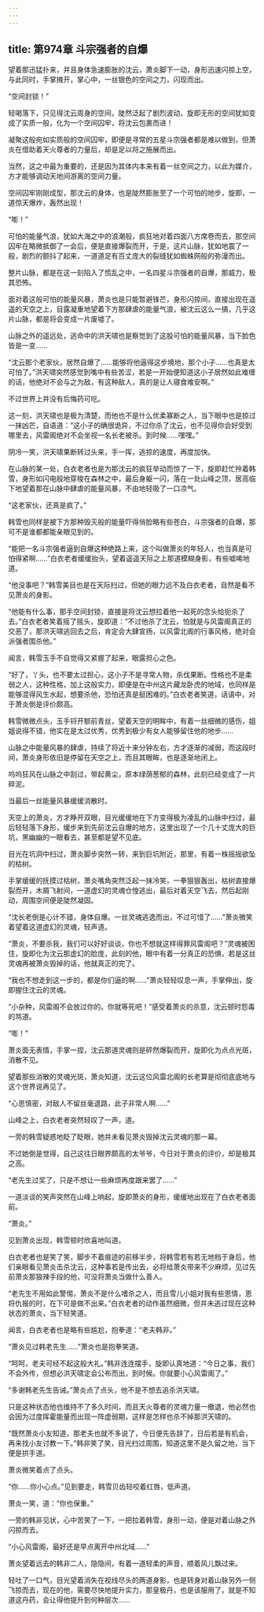 ```yaml
---
---
---
```

title: 第974章 斗宗强者的自爆
---



望着那迅猛扑来，并且身体急速膨胀的沈云，萧炎脚下一动，身形迅速闪掠上空，与此同时，手掌摊开，掌心中，一丝银色的空间之力，闪现而出。

“空间封锁！”

轻喝落下，只见得沈云周身的空间，陡然泛起了剧烈波动，旋即无形的空间犹如变成了实质一般，化为一个空间囚牢，将沈云包裹而进！

凝聚这般宛如实质般的空间囚牢，即便是寻常的五星斗宗强者都是难以做到，但萧炎在借助着天火尊者的力量后，却是足以将之施展而出。

当然，这之中最为重要的，还是因为其体内本来有着一丝空间之力，以此为媒介，方才能够调动天地间游离的空间力量。

空间囚牢刚刚成型，那沈云的身体，也是陡然膨胀至了一个可怕的地步，旋即，一道惊天爆炸，轰然出现！

“嘭！”

可怕的能量气浪，犹如大海之中的浪潮般，疯狂地对着四面八方席卷而去，那空间囚牢在略微抵御了一会后，便是直接爆裂而开，于是，这片山脉，犹如地震了一般，剧烈的颤抖了起来，一道道足有百丈庞大的裂缝犹如蜘蛛网般的弥漫而出。

整片山脉，都是在这一刻陷入了慌乱之中，一名四星斗宗强者的自爆，那威力，极其恐怖。

面对着这般可怕的能量风暴，萧炎也是只能暂避锋芒，身形闪掠间，直接出现在遥遥的天空之上，目露凝重地望着下方那肆虐的能量气浪，被沈云这么一搞，几乎这片山脉，都是将会变成一片废墟了。

山脉之外的遥远处，逃命中的洪天啸也是察觉到了这股可怕的能量风暴，当下脸色皆是一变……

“沈云那个老家伙，居然自爆了……能够将他逼得这步境地，那个小子……也真是太可怕了。”洪天啸突然感觉到嘴中有些苦涩，若是一开始便知道这小子居然如此难缠的话，他绝对不会与之为敌，有这种敌人，真的是让人寝食难安啊。”

不过世界上并没有后悔药可吃。

这一刻，洪天啸也是极为清楚，而他也不是什么优柔寡断之人，当下眼中也是掠过一抹凶芒，自语道：“这小子的确很诡异，不过你杀了沈云，也不见得你会好受到哪里去，风雷阁绝对不会坐视一名长老被杀。到时候……嘿嘿。”

阴冷一笑，洪天啸果断转过头来，手一挥，逃掠的速度，再度加快。

在山脉的某一处，白衣老者也是为那沈云的疯狂举动而惊了一下，旋即赶忙拎着韩雪，身形如闪电般地穿梭在森林之中，最后身躯一闪，落在一处山峰之顶，居高临下地望着那在山脉中肆虐的能量风暴，不由地轻吸了一口凉气。

“这老家伙，还真是疯了。”

韩雪也同样是被下方那种毁灭般的能量吓得俏脸略有些苍白，斗宗强者的自爆，那可不是谁都都能亲眼见到的。

“能把一名斗宗强者逼到自爆这种绝路上来，这个叫做萧炎的年轻人，也当真是可怕得紧啊……”白衣老者缓缓抬头，望着遥遥天际之上那道模糊身影，有些嘘唏地道。

“他没事吧？”韩雪美目也是在天际扫过，但她的眼力远不及白衣老者，自然是看不见萧炎的身影。

“他能有什么事，那手空间封锁，直接是将沈云想拉着他一起死的念头给扼杀了去。”白衣老者笑着摇了摇头，旋即道：“不过他杀了沈云，怕就是与风雷阁真正的交恶了，那洪天啸逃回去之后，肯定会大肆宣扬，以风雷北阁的行事风格，绝对会派强者围杀他。”

闻言，韩雪玉手不自觉得又紧握了起来，眼露担心之色。

“好了，丫头，也不要太过担心，这小子不是寻常人物，杀伐果断。性格也不是柔弱之人，这种性格，加上这般实力，即便是在中州这片藏龙卧虎的地域，也同样是能够混得风生水起，想要杀他，恐怕还真是挺困难的。”白衣老者笑道，话语中，对于萧炎倒是评价颇高。

韩雪微微点头，玉手锊开额前青丝，望着天空的明眸中，有着一丝细微的感伤，姐姐说得不错，他实在是太过优秀，优秀到极少有女人能够留住他的地步……

山脉之中能量风暴的肆虐，持续了将近十来分钟左右，方才逐渐的减弱，而这段时间，萧炎身形依旧是停留在天空之上，而且其眼眸，也是逐渐地闭上。

呜呜狂风在山脉之中刮过，带起黄尘，原本绿荫葱郁的森林，此刻已经变成了一片碎泥。

当最后一丝能量风暴缓缓消散时。

天空上的萧炎，方才睁开双眼，目光缓缓地在下方变得极为凌乱的山脉中扫过，最后轻轻落下身形，缓步来到先前沈云自爆的地方，这里出现了一个几十丈庞大的巨坑，黑幽幽的一眼看去，甚至都是望不见底。

目光在坑洞中扫过，萧炎脚步突然一转，来到巨坑附近，那里，有着一株摇摇欲坠的枯树。

手掌缓缓的抚摸过枯树，萧炎嘴角突然泛起一抹冷笑，一拳狠狠轰出，枯树直接爆裂而开，木屑飞射间，一道虚幻的灵魂仓惶逃出，最后对着天空飞去，然后起刚动，周围空间便是陡然凝固。

“沈长老倒是心计不错，身体自爆。一丝灵魂逃逸而出，不过可惜了……”萧炎微笑着望着这道虚幻的灵魂，轻声道。

“萧炎，不要杀我，我们可以好好谈谈，你也不想就这样得罪风雷阁吧？”灵魂被困住，旋即化为沈云那虚幻的脸庞，此刻的他，眼中有着一分真正的恐惧，若是这丝灵魂再被萧炎毁掉的话，他就真正的完了。

“我也不想走到这一步的，都是你们逼的啊……”萧炎轻轻叹息一声，手掌伸出，旋即握住沈云的灵魂。

“小杂种，风雷阁不会放过你的。你就等死吧！”感受着萧炎的杀意，沈云顿时怨毒的骂道。

“嘭！”

萧炎面无表情，手掌一捏，沈云那道灵魂则是砰然爆裂而开，旋即化为点点光斑，消散不见。

望着那些消散的灵魂光斑，萧炎知道，沈云这位风雷北阁的长老算是彻彻底底地与这个世界说再见了。

“心思慎密，对敌人不留丝毫退路，此子非常人啊……”

山峰之上，白衣老者突然轻叹了一声，道。

一旁的韩雪疑惑地眨了眨眼，她并未看见萧炎毁掉沈云灵魂的那一幕。

不过她倒是觉得，自己这往日眼界颇高的太爷爷，今日对于萧炎的评价，却是极其之高。

“老先生过奖了，只是不想让一些麻烦再度跟来罢了……”

一道淡谈的笑声突然在山峰上响起，旋即萧炎的身形，缓缓地出现在了白衣老者面前。

“萧炎。”

见到萧炎出现，韩雪顿时欣喜地叫道。

白衣老者也是笑了笑，脚步不着痕迹的前移半步，将韩雪若有若无地档于身后，他们亲眼看见萧炎击杀沈云，这种事若是传出去，必将给萧炎带来不少麻烦，见过先前萧炎那狠辣手段的他，可没将萧炎当做什么善人。

“老先生不用如此警惕，萧炎不是什么嗜杀之人，而且雪儿小姐对我有些恩情，恩将仇报的时，在下可是做不出来。”白衣老者的动作虽然细微，但并未逃过现在这种状态的萧炎，当下轻笑道。

闻言，白衣老者也是略有些尴尬，抱拳道：“老夫韩非。”

“萧炎见过韩老先生……”萧炎也是抱拳笑道。

“呵呵，老夫可经不起这般大礼。”韩非连连摆手，旋即认真地道：“今日之事，我们不会外传，但想必洪天啸定会公布而出，到时候。你就要小心风雷阁了。”

“多谢韩老先生告诫。”萧炎点了点头，他不是不想去追杀洪天啸。

只是这种状态他也维持不了多久时间，而且天火尊者的灵魂力量一撤退，他必然也会因为过度挥霍能量而出现一阵虚弱期，这样是怎样也杀不掉那洪天啸的。

“既然萧炎小友知道，那老夫也就不多说了，今日便先告辞了，日后若是有机会，再来找小友讨教一下。”韩非笑了笑，目光扫过周围，知道这里不是久留之地，当下便是拱手道。

萧炎微笑着点了点头。

“你……你小心点。”见到要走，韩雪贝齿轻咬着红唇，低声道。

萧炎一笑，道：“你也保重。”

一旁的韩非见状，心中苦笑了一下，一把拉着韩雪，身形一动，便是对着山脉之外闪掠而去。

“小心风雷阁，最好还是早点离开中州北域……”

萧炎望着远去的韩非二人，隐隐间，有着一道轻柔的声音，顺着风儿飘过来。

轻吐了一口气，目光望着消失在视线尽头的两道身影，也是转身对着山脉另外一侧飞掠而去，现在的他，需要尽快地提升实力，那皇极丹，也是该服用了，就是不知道这丹药，会让得他提升到何种层次……